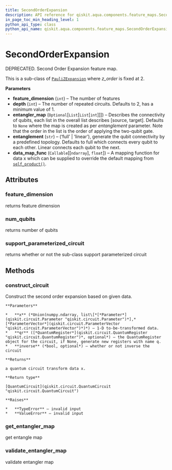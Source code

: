 ```yaml
---
title: SecondOrderExpansion
description: API reference for qiskit.aqua.components.feature_maps.SecondOrderExpansion
in_page_toc_min_heading_level: 1
python_api_type: class
python_api_name: qiskit.aqua.components.feature_maps.SecondOrderExpansion
---
```


# SecondOrderExpansion

<Class id="qiskit.aqua.components.feature_maps.SecondOrderExpansion" isDedicatedPage={true} github="https://github.com/qiskit-community/qiskit-aqua/tree/stable/0.7/qiskit/aqua/components/feature_maps/second_order_expansion.py" signature="SecondOrderExpansion(feature_dimension, depth=2, entangler_map=None, entanglement='full', data_map_func=<function self_product>)" modifiers="class">
  DEPRECATED. Second Order Expansion feature map.

  This is a sub-class of [`PauliZExpansion`](qiskit.aqua.components.feature_maps.PauliZExpansion "qiskit.aqua.components.feature_maps.PauliZExpansion") where *z\_order* is fixed at 2.

  **Parameters**

  *   **feature\_dimension** (`int`) – The number of features
  *   **depth** (`int`) – The number of repeated circuits. Defaults to 2, has a minimum value of 1.
  *   **entangler\_map** (`Optional`\[`List`\[`List`\[`int`]]]) – Describes the connectivity of qubits, each list in the overall list describes \[source, target]. Defaults to `None` where the map is created as per *entanglement* parameter. Note that the order in the list is the order of applying the two-qubit gate.
  *   **entanglement** (`str`) – (‘full’ | ‘linear’), generate the qubit connectivity by a predefined topology. Defaults to full which connects every qubit to each other. Linear connects each qubit to the next.
  *   **data\_map\_func** (`Callable`\[\[`ndarray`], `float`]) – A mapping function for data x which can be supplied to override the default mapping from [`self_product()`](qiskit.aqua.components.feature_maps.self_product "qiskit.aqua.components.feature_maps.self_product").

  ## Attributes

  ### feature\_dimension

  <Attribute id="qiskit.aqua.components.feature_maps.SecondOrderExpansion.feature_dimension">
    returns feature dimension
  </Attribute>

  ### num\_qubits

  <Attribute id="qiskit.aqua.components.feature_maps.SecondOrderExpansion.num_qubits">
    returns number of qubits
  </Attribute>

  ### support\_parameterized\_circuit

  <Attribute id="qiskit.aqua.components.feature_maps.SecondOrderExpansion.support_parameterized_circuit">
    returns whether or not the sub-class support parameterized circuit
  </Attribute>

  ## Methods

  ### construct\_circuit

  <Function id="qiskit.aqua.components.feature_maps.SecondOrderExpansion.construct_circuit" signature="SecondOrderExpansion.construct_circuit(x, qr=None, inverse=False)">
    Construct the second order expansion based on given data.

    **Parameters**

    *   **x** (*Union(numpy.ndarray, list\[*[*Parameter*](qiskit.circuit.Parameter "qiskit.circuit.Parameter")*],* [*ParameterVector*](qiskit.circuit.ParameterVector "qiskit.circuit.ParameterVector")*)*) – 1-D to-be-transformed data.
    *   **qr** ([*QuantumRegister*](qiskit.circuit.QuantumRegister "qiskit.circuit.QuantumRegister")*, optional*) – the QuantumRegister object for the circuit, if None, generate new registers with name q.
    *   **inverse** (*bool, optional*) – whether or not inverse the circuit

    **Returns**

    a quantum circuit transform data x.

    **Return type**

    [QuantumCircuit](qiskit.circuit.QuantumCircuit "qiskit.circuit.QuantumCircuit")

    **Raises**

    *   **TypeError** – invalid input
    *   **ValueError** – invalid input
  </Function>

  ### get\_entangler\_map

  <Function id="qiskit.aqua.components.feature_maps.SecondOrderExpansion.get_entangler_map" signature="SecondOrderExpansion.get_entangler_map(map_type, num_qubits)" modifiers="static">
    get entangle map
  </Function>

  ### validate\_entangler\_map

  <Function id="qiskit.aqua.components.feature_maps.SecondOrderExpansion.validate_entangler_map" signature="SecondOrderExpansion.validate_entangler_map(entangler_map, num_qubits)" modifiers="static">
    validate entangler map
  </Function>
</Class>

